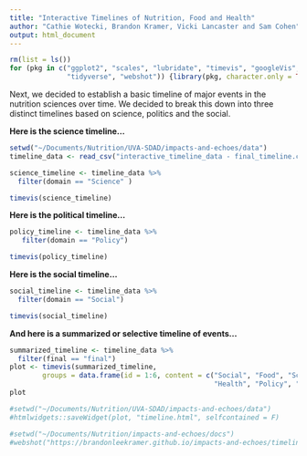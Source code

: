 ```yaml
---
title: "Interactive Timelines of Nutrition, Food and Health"
author: "Cathie Wotecki, Brandon Kramer, Vicki Lancaster and Sam Cohen"
output: html_document
---
```


```r
rm(list = ls())
for (pkg in c("ggplot2", "scales", "lubridate", "timevis", "googleVis", 
              "tidyverse", "webshot")) {library(pkg, character.only = TRUE)}
```

Next, we decided to establish a basic timeline of major events in the nutrition sciences over time. We decided to break this down into three distinct timelines based on science, politics and the social.

**Here is the science timeline...**

```r
setwd("~/Documents/Nutrition/UVA-SDAD/impacts-and-echoes/data")
timeline_data <- read_csv("interactive_timeline_data - final_timeline.csv")

science_timeline <- timeline_data %>% 
  filter(domain == "Science" )

timevis(science_timeline)
```


**Here is the political timeline...** 

```r
policy_timeline <- timeline_data %>% 
   filter(domain == "Policy")

timevis(policy_timeline)
```

**Here is the social timeline...** 

```r
social_timeline <- timeline_data %>% 
  filter(domain == "Social")

timevis(social_timeline)
```

**And here is a summarized or selective timeline of events...** 

```r
summarized_timeline <- timeline_data %>% 
  filter(final == "final")  
plot <- timevis(summarized_timeline, 
        groups = data.frame(id = 1:6, content = c("Social", "Food", "Science", 
                                                  "Health", "Policy", "Conference")))
plot 
```

```r
#setwd("~/Documents/Nutrition/UVA-SDAD/impacts-and-echoes/data")
#htmlwidgets::saveWidget(plot, "timeline.html", selfcontained = F)
```

```r
#setwd("~/Documents/Nutrition/impacts-and-echoes/docs")
#webshot("https://brandonleekramer.github.io/impacts-and-echoes/timeline.html", file="timeline.pdf")
```

